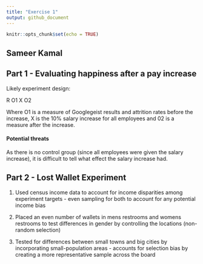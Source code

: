 ```yaml
---
title: "Exercise 1"
output: github_document
---
```


```r
knitr::opts_chunk$set(echo = TRUE)
```

## Sameer Kamal

## Part 1 - Evaluating happiness after a pay increase

Likely experiment design:

R   O1   X   O2

Where O1 is a measure of Googlegeist results and attrition rates before the increase, X is the 10% salary increase for all employees and 02 is a measure after the increase.

#### Potential threats

As there is no control group (since all employees were given the salary increase), it is difficult to tell what effect the salary increase had.


## Part 2 - Lost Wallet Experiment

1) Used census income data to account for income disparities among experiment targets - even sampling for both to account for any potential income bias

2) Placed an even number of wallets in mens restrooms and womens restrooms to test differences in gender by controlling the locations (non-random selection)

3) Tested for differences between small towns and big cities by incorporating small-population areas - accounts for selection bias by creating a more representative sample across the board 